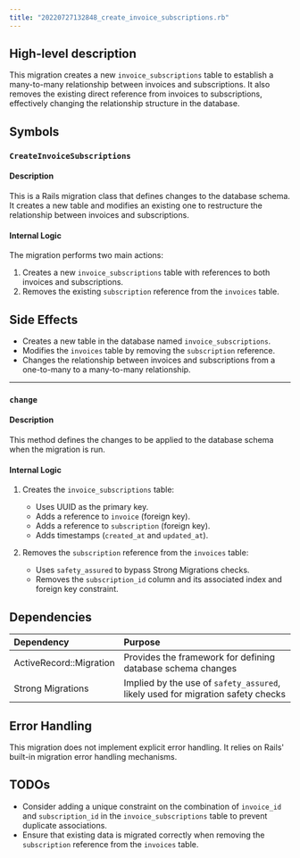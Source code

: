 ```yaml
---
title: "20220727132848_create_invoice_subscriptions.rb"
---
```


## High-level description
This migration creates a new `invoice_subscriptions` table to establish a many-to-many relationship between invoices and subscriptions. It also removes the existing direct reference from invoices to subscriptions, effectively changing the relationship structure in the database.

## Symbols

### `CreateInvoiceSubscriptions`
#### Description
This is a Rails migration class that defines changes to the database schema. It creates a new table and modifies an existing one to restructure the relationship between invoices and subscriptions.

#### Internal Logic
The migration performs two main actions:
1. Creates a new `invoice_subscriptions` table with references to both invoices and subscriptions.
2. Removes the existing `subscription` reference from the `invoices` table.

## Side Effects
- Creates a new table in the database named `invoice_subscriptions`.
- Modifies the `invoices` table by removing the `subscription` reference.
- Changes the relationship between invoices and subscriptions from a one-to-many to a many-to-many relationship.

___

### `change`
#### Description
This method defines the changes to be applied to the database schema when the migration is run.

#### Internal Logic
1. Creates the `invoice_subscriptions` table:
   - Uses UUID as the primary key.
   - Adds a reference to `invoice` (foreign key).
   - Adds a reference to `subscription` (foreign key).
   - Adds timestamps (`created_at` and `updated_at`).

2. Removes the `subscription` reference from the `invoices` table:
   - Uses `safety_assured` to bypass Strong Migrations checks.
   - Removes the `subscription_id` column and its associated index and foreign key constraint.

## Dependencies
| Dependency | Purpose |
|:-----------|:--------|
| ActiveRecord::Migration | Provides the framework for defining database schema changes |
| Strong Migrations | Implied by the use of `safety_assured`, likely used for migration safety checks |

## Error Handling
This migration does not implement explicit error handling. It relies on Rails' built-in migration error handling mechanisms.

## TODOs
- Consider adding a unique constraint on the combination of `invoice_id` and `subscription_id` in the `invoice_subscriptions` table to prevent duplicate associations.
- Ensure that existing data is migrated correctly when removing the `subscription` reference from the `invoices` table.